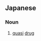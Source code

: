 ==Japanese==
{{ja-kanjitab|い|やく|ぶ|がい|ひん|yomi=on}}
{{wikipedia|lang=ja}}

===Noun===
{{ja-noun|いやくぶがいひん}}

# [[quasi]] [[drug]]